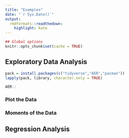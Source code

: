 ---
title: "Examples"
date: "`r Sys.Date()`"
output:
  rmdformats::readthedown:
    highlight: kate
---

```{r setup, include=FALSE}
## Global options
knitr::opts_chunk$set(cache = TRUE)
```

## Exploratory Data Analysis

```{r libraries, error=FALSE, message=FALSE, warning=FALSE}
pack = install.packages(c("tidyverse","AER","pacman"))
lapply(pack, library, character.only = TRUE)
```

```{r Data,error=FALSE, message=FALSE, warning=FALSE}
AER::
```

### Plot the Data


### Moments of the Data


## Regression Analysis


